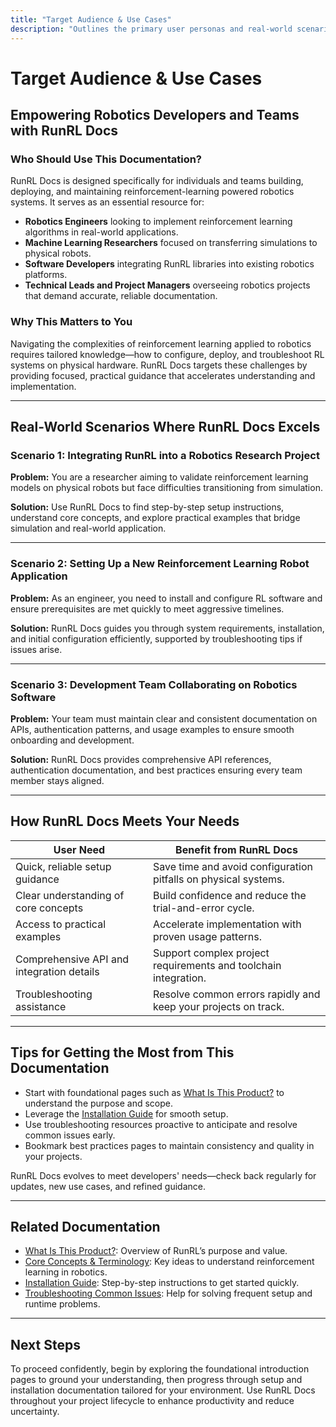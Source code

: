 ```yaml
---
title: "Target Audience & Use Cases"
description: "Outlines the primary user personas and real-world scenarios where the product excels, helping visitors identify whether the tool matches their needs and goals."
---
```


# Target Audience & Use Cases

## Empowering Robotics Developers and Teams with RunRL Docs

### Who Should Use This Documentation?
RunRL Docs is designed specifically for individuals and teams building, deploying, and maintaining reinforcement-learning powered robotics systems. It serves as an essential resource for:

- **Robotics Engineers** looking to implement reinforcement learning algorithms in real-world applications.
- **Machine Learning Researchers** focused on transferring simulations to physical robots.
- **Software Developers** integrating RunRL libraries into existing robotics platforms.
- **Technical Leads and Project Managers** overseeing robotics projects that demand accurate, reliable documentation.

### Why This Matters to You
Navigating the complexities of reinforcement learning applied to robotics requires tailored knowledge—how to configure, deploy, and troubleshoot RL systems on physical hardware. RunRL Docs targets these challenges by providing focused, practical guidance that accelerates understanding and implementation.

---

## Real-World Scenarios Where RunRL Docs Excels

### Scenario 1: Integrating RunRL into a Robotics Research Project
**Problem:** You are a researcher aiming to validate reinforcement learning models on physical robots but face difficulties transitioning from simulation.

**Solution:** Use RunRL Docs to find step-by-step setup instructions, understand core concepts, and explore practical examples that bridge simulation and real-world application.

---

### Scenario 2: Setting Up a New Reinforcement Learning Robot Application
**Problem:** As an engineer, you need to install and configure RL software and ensure prerequisites are met quickly to meet aggressive timelines.

**Solution:** RunRL Docs guides you through system requirements, installation, and initial configuration efficiently, supported by troubleshooting tips if issues arise.

---

### Scenario 3: Development Team Collaborating on Robotics Software
**Problem:** Your team must maintain clear and consistent documentation on APIs, authentication patterns, and usage examples to ensure smooth onboarding and development.

**Solution:** RunRL Docs provides comprehensive API references, authentication documentation, and best practices ensuring every team member stays aligned.

---

## How RunRL Docs Meets Your Needs

| User Need                         | Benefit from RunRL Docs                                         |
|----------------------------------|---------------------------------------------------------------|
| Quick, reliable setup guidance   | Save time and avoid configuration pitfalls on physical systems.|
| Clear understanding of core concepts | Build confidence and reduce the trial-and-error cycle.        |
| Access to practical examples     | Accelerate implementation with proven usage patterns.         |
| Comprehensive API and integration details | Support complex project requirements and toolchain integration.|
| Troubleshooting assistance       | Resolve common errors rapidly and keep your projects on track. |

---

## Tips for Getting the Most from This Documentation

- Start with foundational pages such as [What Is This Product?](../introduction-core-concepts/product-intro-value) to understand the purpose and scope.
- Leverage the [Installation Guide](../../getting-started/setup-introduction/installing-runrl) for smooth setup.
- Use troubleshooting resources proactive to anticipate and resolve common issues early.
- Bookmark best practices pages to maintain consistency and quality in your projects.

<Note>
RunRL Docs evolves to meet developers' needs—check back regularly for updates, new use cases, and refined guidance.
</Note>

---

## Related Documentation

- [What Is This Product?](../introduction-core-concepts/product-intro-value): Overview of RunRL’s purpose and value.
- [Core Concepts & Terminology](../introduction-core-concepts/core-concepts-terminology): Key ideas to understand reinforcement learning in robotics.
- [Installation Guide](../../getting-started/setup-introduction/installing-runrl): Step-by-step instructions to get started quickly.
- [Troubleshooting Common Issues](../../guides/usage-patterns/troubleshooting): Help for solving frequent setup and runtime problems.

---

## Next Steps

To proceed confidently, begin by exploring the foundational introduction pages to ground your understanding, then progress through setup and installation documentation tailored for your environment. Use RunRL Docs throughout your project lifecycle to enhance productivity and reduce uncertainty.

